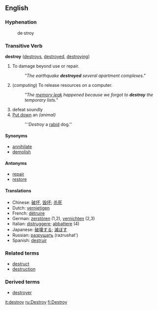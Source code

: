 ==English==

===Hyphenation===
:de&middot;stroy

=== Transitive Verb ===
'''destroy''' ([[destroys]], [[destroyed]], [[destroying]])
# To damage beyond use or repair.
#: ''"The earthquake '''destroyed''' several apartment complexes."''
# (''computing'') To release resources on a computer.
#: ''"The [[memory leak]] happened because we forgot to '''destroy''' the temporary lists."''
# defeat soundly
# [[Put down]] an ''(animal)''
#:'''''Destroy'' a [[rabid]] dog.''

====Synonyms====
*[[annihilate]]
*[[demolish]]
<!--*[[downstroy]]-->

====Antonyms====
*[[repair]]
*[[restore]]

====Translations====
*Chinese: [[破坏]], [[毁坏]]; [[杀死]]
*Dutch: [[vernietigen]]
*French: [[détruire]]
*German: [[zerstören]] (1,2), [[vernichten]] (2,3)
*Italian: [[distruggere]]; [[abbattere]] (4)
*Japanese: [[破壊する]]; [[滅ぼす]]
*Russian: [[разрушать]] (razrushat')
*Spanish: [[destruir]]

===Related terms===
*[[destruct]]
*[[destruction]]

===Derived terms===
*[[destroyer]]

[[it:destroy]]
[[ru:Destroy]]
[[fi:Destroy]]